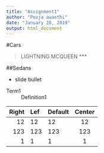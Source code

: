 ```yaml
---
title: "Assignment1"
author: "Pooja awasthi"
date: "January 20, 2019"
output: html_document
---
```

#Cars

> LIGHTNING MCQUEEN
***

##Sedans


- slide bullet


Term1
:  Definition1

 
| Right | Lef | Default | Center |
|------:|:-----|---------|:------:|
| 12 | 12 | 12 | 12 |
| 123 | 123 | 123 | 123 |
| 1 | 1 | 1 | 1 | 
